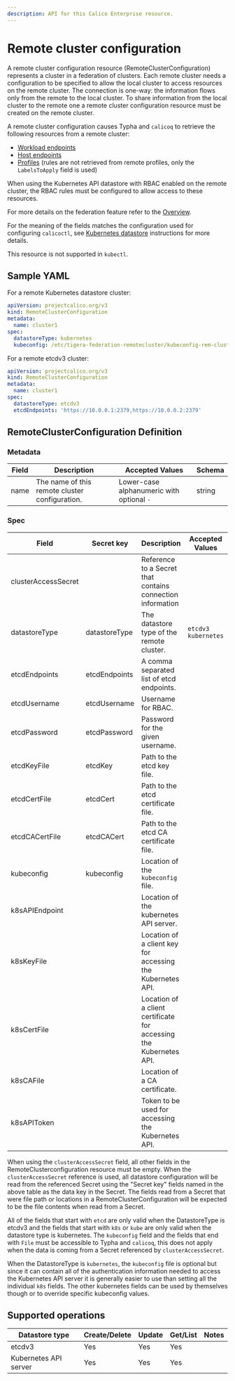 ```yaml
---
description: API for this Calico Enterprise resource.
---
```



# Remote cluster configuration

A remote cluster configuration resource (RemoteClusterConfiguration) represents a cluster in a federation of clusters.
Each remote cluster needs a configuration to be specified to allow the local cluster to access resources on the remote
cluster. The connection is one-way: the information flows only from the remote to the local cluster. To share
information from the local cluster to the remote one a remote cluster configuration resource must be created on the
remote cluster.

A remote cluster configuration causes Typha and `calicoq` to retrieve the following resources from a remote cluster:

- [Workload endpoints](workloadendpoint.mdx)
- [Host endpoints](hostendpoint.mdx)
- [Profiles](profile.mdx) (rules are not retrieved from remote profiles, only the `LabelsToApply` field is used)

When using the Kubernetes API datastore with RBAC enabled on the remote cluster, the RBAC rules must be configured to
allow access to these resources.

For more details on the federation feature refer to the [Overview](../../multicluster/federation/overview.mdx).

For the meaning of the fields matches the configuration used for configuring `calicoctl`, see [Kubernetes datastore](../../operations/clis/calicoctl/configure/datastore.mdx) instructions for more details.

This resource is not supported in `kubectl`.

## Sample YAML

For a remote Kubernetes datastore cluster:

```yaml
apiVersion: projectcalico.org/v3
kind: RemoteClusterConfiguration
metadata:
  name: cluster1
spec:
  datastoreType: kubernetes
  kubeconfig: /etc/tigera-federation-remotecluster/kubeconfig-rem-cluster-1
```

For a remote etcdv3 cluster:

```yaml
apiVersion: projectcalico.org/v3
kind: RemoteClusterConfiguration
metadata:
  name: cluster1
spec:
  datastoreType: etcdv3
  etcdEndpoints: 'https://10.0.0.1:2379,https://10.0.0.2:2379'
```

## RemoteClusterConfiguration Definition

### Metadata

| Field | Description                                    | Accepted Values                           | Schema |
| ----- | ---------------------------------------------- | ----------------------------------------- | ------ |
| name  | The name of this remote cluster configuration. | Lower-case alphanumeric with optional `-` | string |

### Spec

| Field               | Secret key    | Description                                                        | Accepted Values       | Schema                     | Default |
| ------------------- | ------------- | ------------------------------------------------------------------ | --------------------- | -------------------------- | ------- |
| clusterAccessSecret |               | Reference to a Secret that contains connection information         |                       | Kubernetes ObjectReference | none    |
| datastoreType       | datastoreType | The datastore type of the remote cluster.                          | `etcdv3` `kubernetes` | string                     | none    |
| etcdEndpoints       | etcdEndpoints | A comma separated list of etcd endpoints.                          |                       | string                     | none    |
| etcdUsername        | etcdUsername  | Username for RBAC.                                                 |                       | string                     | none    |
| etcdPassword        | etcdPassword  | Password for the given username.                                   |                       | string                     | none    |
| etcdKeyFile         | etcdKey       | Path to the etcd key file.                                         |                       | string                     | none    |
| etcdCertFile        | etcdCert      | Path to the etcd certificate file.                                 |                       | string                     | none    |
| etcdCACertFile      | etcdCACert    | Path to the etcd CA certificate file.                              |                       | string                     | none    |
| kubeconfig          | kubeconfig    | Location of the `kubeconfig` file.                                 |                       | string                     | none    |
| k8sAPIEndpoint      |               | Location of the kubernetes API server.                             |                       | string                     | none    |
| k8sKeyFile          |               | Location of a client key for accessing the Kubernetes API.         |                       | string                     | none    |
| k8sCertFile         |               | Location of a client certificate for accessing the Kubernetes API. |                       | string                     | none    |
| k8sCAFile           |               | Location of a CA certificate.                                      |                       | string                     | none    |
| k8sAPIToken         |               | Token to be used for accessing the Kubernetes API.                 |                       | string                     | none    |

When using the `clusterAccessSecret` field, all other fields in the RemoteClusterconfiguration resource must be empty.
When the `clusterAccessSecret` reference is used, all datastore configuration will be read from the referenced Secret
using the "Secret key" fields named in the above table as the data key in the Secret. The fields read from a Secret
that were file path or locations in a RemoteClusterConfiguration will be expected to be the file contents when read
from a Secret.

All of the fields that start with `etcd` are only valid when the DatastoreType is etcdv3 and the fields that start with `k8s` or `kube` are only valid when the datastore type is kubernetes.
The `kubeconfig` field and the fields that end with `File` must be accessible to Typha and `calicoq`, this does not apply when the data is coming from a Secret referenced by `clusterAccessSecret`.

When the DatastoreType is `kubernetes`, the `kubeconfig` file is optional but since it can contain all of the authentication information needed to access the Kubernetes API server it is generally easier to use than setting all the individual `k8s` fields. The other kubernetes fields can be used by themselves though or to override specific kubeconfig values.

## Supported operations

| Datastore type        | Create/Delete | Update | Get/List | Notes |
| --------------------- | ------------- | ------ | -------- | ----- |
| etcdv3                | Yes           | Yes    | Yes      |
| Kubernetes API server | Yes           | Yes    | Yes      |
